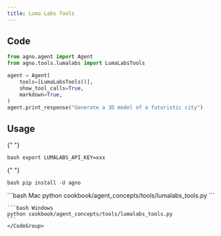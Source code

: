 ```yaml
---
title: Luma Labs Tools
---
```


## Code

```python cookbook/agent_concepts/tools/lumalabs_tools.py
from agno.agent import Agent
from agno.tools.lumalabs import LumaLabsTools

agent = Agent(
    tools=[LumaLabsTools()],
    show_tool_calls=True,
    markdown=True,
)
agent.print_response("Generate a 3D model of a futuristic city")
```

## Usage

<Steps>
  <Snippet file="create-venv-step.mdx" />

{" "}

<Step title="Set your API key">```bash export LUMALABS_API_KEY=xxx ```</Step>

{" "}

<Step title="Install libraries">```bash pip install -U agno ```</Step>

  <Step title="Run Agent">
    <CodeGroup>
    ```bash Mac
    python cookbook/agent_concepts/tools/lumalabs_tools.py
    ```

    ```bash Windows
    python cookbook/agent_concepts/tools/lumalabs_tools.py
    ```
    </CodeGroup>

  </Step>
</Steps>
